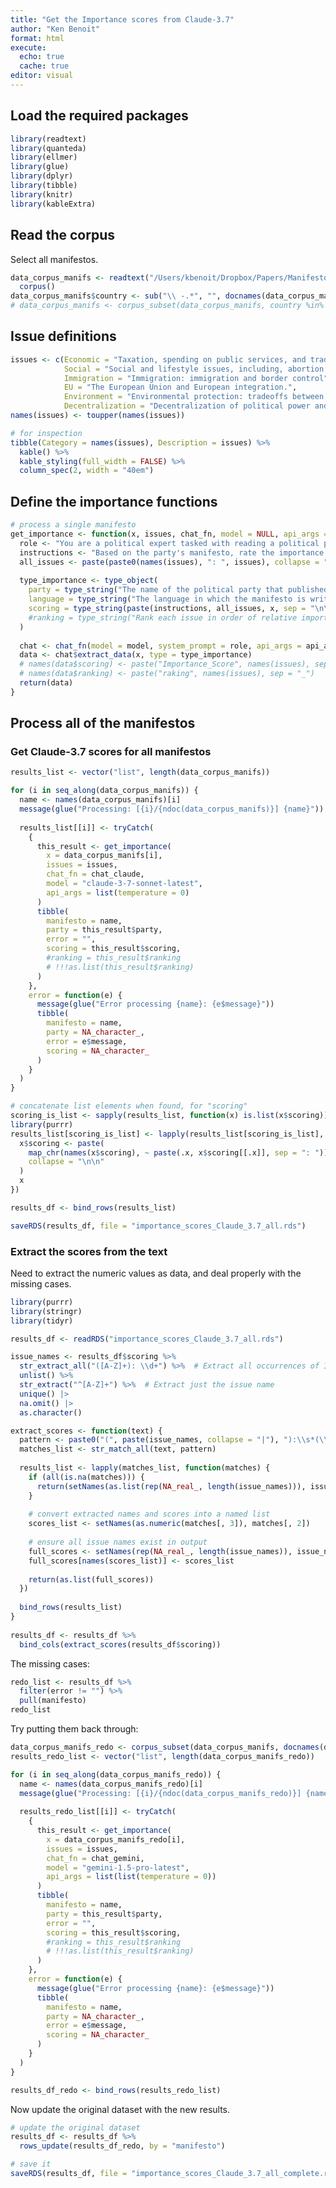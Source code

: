 ```yaml
---
title: "Get the Importance scores from Claude-3.7"
author: "Ken Benoit"
format: html
execute:
  echo: true
  cache: true
editor: visual
---
```


## Load the required packages

```r
library(readtext)
library(quanteda)
library(ellmer)
library(glue)
library(dplyr)
library(tibble)
library(knitr)
library(kableExtra)
```

## Read the corpus

Select all manifestos.

```r
data_corpus_manifs <- readtext("/Users/kbenoit/Dropbox/Papers/Manifesto texts/texts/plaintext/Production docs/*.txt") |>
  corpus()
data_corpus_manifs$country <- sub("\\ -.*", "", docnames(data_corpus_manifs))
# data_corpus_manifs <- corpus_subset(data_corpus_manifs, country %in% c("Ireland", "UK"))
```

## Issue definitions

```r
issues <- c(Economic = "Taxation, spending on public services, and tradeoffs between these.",
            Social = "Social and lifestyle issues, including, abortion, LBTQ+ issues; support for traditional social values.",
            Immigration = "Immigration: immigration and border control",
            EU = "The European Union and European integration.",
            Environment = "Environmental protection: tradeoffs between protecting the environment and economic growth.",
            Decentralization = "Decentralization of political power and the role of regional governments.")
names(issues) <- toupper(names(issues))

# for inspection
tibble(Category = names(issues), Description = issues) %>%
  kable() %>%
  kable_styling(full_width = FALSE) %>%
  column_spec(2, width = "40em")
```

## Define the importance functions

```r
# process a single manifesto
get_importance <- function(x, issues, chat_fn, model = NULL, api_args = list()) {
  role <- "You are a political expert tasked with reading a political party manifesto and answering some survey questions designed to measure the importance of difference policy issues to the political party.  You should think carefully about your answer and use the full range of the scale provided, when this is justified. Your answer should be based on the content in the manifesto that will be supplied."
  instructions <- "Based on the party's manifesto, rate the importance to the party of the following issues on a scale of 1 to 7, where 1 means that the policy issue is completely unimportant to the party or is not mentioned at all, a middle score of 4 means the issue of only moderate importance, and a 7 means that the issue of utmost importance to the party and represents the party's top policy priority.  Your answer should be in the format of \"[Issue]: <score>. <rationale>\" where [Issue] is the name of the issue, <score> is the numeric rating and <rationale> is a brief explanation as to why you gave this answer."
  all_issues <- paste(paste0(names(issues), ": ", issues), collapse = "\n")
  
  type_importance <- type_object(
    party = type_string("The name of the political party that published the manifesto."),
    language = type_string("The language in which the manifesto is written."),
    scoring = type_string(paste(instructions, all_issues, x, sep = "\n\n")),
    #ranking = type_string("Rank each issue in order of relative importance, where 1 is the most important issue and 6 is the least important.  Your answer should be in the format of \"[Issue]: <ranking>. <rationale>\" where [Issue] is the name of the issue, <ranking> is the integer ranking and <rationale> is a brief explanation as to why you gave this answer.")
  )
  
  chat <- chat_fn(model = model, system_prompt = role, api_args = api_args)
  data <- chat$extract_data(x, type = type_importance)
  # names(data$scoring) <- paste("Importance_Score", names(issues), sep = "_")
  # names(data$ranking) <- paste("raking", names(issues), sep = "_")
  return(data)
}
```

## Process all of the manifestos

### Get Claude-3.7 scores for all manifestos

```r
results_list <- vector("list", length(data_corpus_manifs))

for (i in seq_along(data_corpus_manifs)) {
  name <- names(data_corpus_manifs)[i]
  message(glue("Processing: [{i}/{ndoc(data_corpus_manifs)}] {name}"))
  
  results_list[[i]] <- tryCatch(
    {
      this_result <- get_importance(
        x = data_corpus_manifs[i], 
        issues = issues,
        chat_fn = chat_claude,
        model = "claude-3-7-sonnet-latest",
        api_args = list(temperature = 0)
      )
      tibble(
        manifesto = name,
        party = this_result$party,
        error = "",
        scoring = this_result$scoring,
        #ranking = this_result$ranking
        # !!!as.list(this_result$ranking)
      )
    },
    error = function(e) {
      message(glue("Error processing {name}: {e$message}"))
      tibble(
        manifesto = name,
        party = NA_character_,
        error = e$message,
        scoring = NA_character_
      )
    }
  )
}

# concatenate list elements when found, for "scoring"
scoring_is_list <- sapply(results_list, function(x) is.list(x$scoring))
library(purrr)
results_list[scoring_is_list] <- lapply(results_list[scoring_is_list], function(x) {
  x$scoring <- paste(
    map_chr(names(x$scoring), ~ paste(.x, x$scoring[[.x]], sep = ": ")),
    collapse = "\n\n"
  )
  x
})

results_df <- bind_rows(results_list)
```

```r
saveRDS(results_df, file = "importance_scores_Claude_3.7_all.rds")
```

### Extract the scores from the text

Need to extract the numeric values as data, and deal properly with the missing cases.

```r
library(purrr)
library(stringr)
library(tidyr)

results_df <- readRDS("importance_scores_Claude_3.7_all.rds")

issue_names <- results_df$scoring %>%
  str_extract_all("([A-Z]+): \\d+") %>%  # Extract all occurrences of ISSUE: NUMBER
  unlist() %>%
  str_extract("^[A-Z]+") %>%  # Extract just the issue name
  unique() |>
  na.omit() |>
  as.character()

extract_scores <- function(text) {
  pattern <- paste0("(", paste(issue_names, collapse = "|"), "):\\s*(\\d+)")
  matches_list <- str_match_all(text, pattern)
  
  results_list <- lapply(matches_list, function(matches) {
    if (all(is.na(matches))) {
      return(setNames(as.list(rep(NA_real_, length(issue_names))), issue_names))
    }
    
    # convert extracted names and scores into a named list
    scores_list <- setNames(as.numeric(matches[, 3]), matches[, 2])
    
    # ensure all issue names exist in output
    full_scores <- setNames(rep(NA_real_, length(issue_names)), issue_names)
    full_scores[names(scores_list)] <- scores_list
    
    return(as.list(full_scores))
  })
  
  bind_rows(results_list)
}
  
results_df <- results_df %>%
  bind_cols(extract_scores(results_df$scoring))
```

The missing cases:

```r
redo_list <- results_df %>%
  filter(error != "") %>%
  pull(manifesto)
redo_list
```

Try putting them back through:

```r
data_corpus_manifs_redo <- corpus_subset(data_corpus_manifs, docnames(data_corpus_manifs) %in% redo_list)
results_redo_list <- vector("list", length(data_corpus_manifs_redo))

for (i in seq_along(data_corpus_manifs_redo)) {
  name <- names(data_corpus_manifs_redo)[i]
  message(glue("Processing: [{i}/{ndoc(data_corpus_manifs_redo)}] {name}"))
  
  results_redo_list[[i]] <- tryCatch(
    {
      this_result <- get_importance(
        x = data_corpus_manifs_redo[i], 
        issues = issues,
        chat_fn = chat_gemini,
        model = "gemini-1.5-pro-latest",
        api_args = list(list(temperature = 0))
      )
      tibble(
        manifesto = name,
        party = this_result$party,
        error = "",
        scoring = this_result$scoring,
        #ranking = this_result$ranking
        # !!!as.list(this_result$ranking)
      )
    },
    error = function(e) {
      message(glue("Error processing {name}: {e$message}"))
      tibble(
        manifesto = name,
        party = NA_character_,
        error = e$message,
        scoring = NA_character_
      )
    }
  )
}

results_df_redo <- bind_rows(results_redo_list)
```

Now update the original dataset with the new results.

```r
# update the original dataset
results_df <- results_df %>%
  rows_update(results_df_redo, by = "manifesto")

# save it
saveRDS(results_df, file = "importance_scores_Claude_3.7_all_complete.rds")
```
